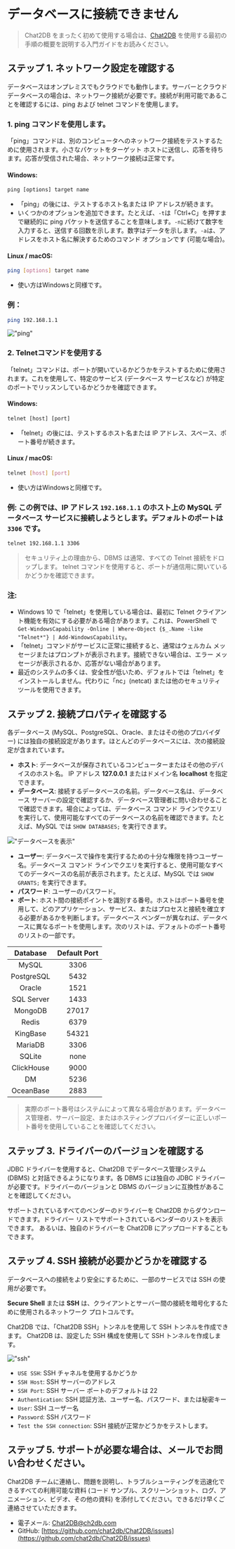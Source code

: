# データベースに接続できません

> Chat2DB をまったく初めて使用する場合は、[Chat2DB](https://docs.chat2db.ai/ja-JP/docs/start-guide/getting-started) を使用する最初の手順の概要を説明する入門ガイドをお読みください。

## ステップ 1. ネットワーク設定を確認する

データベースはオンプレミスでもクラウドでも動作します。サーバーとクラウド データベースの場合は、ネットワーク接続が必要です。接続が利用可能であることを確認するには、ping および telnet コマンドを使用します。

### 1. ping コマンドを使用します。

「ping」コマンドは、別のコンピュータへのネットワーク接続をテストするために使用されます。小さなパケットをターゲット ホストに送信し、応答を待ちます。応答が受信された場合、ネットワーク接続は正常です。

#### Windows:

```cmd
ping [options] target name
```

- 「ping」の後には、テストするホスト名または IP アドレスが続きます。
- いくつかのオプションを追加できます。たとえば、`-t`は「Ctrl+C」を押すまで継続的に ping パケットを送信することを意味します。`-n`に続けて数字を入力すると、送信する回数を示します。数字はデータを示します。`-a`は、アドレスをホスト名に解決するためのコマンド オプションです (可能な場合)。

#### Linux / macOS:

```bash
ping [options] target name
```

- 使い方はWindowsと同様です。

### 例：

```bash
ping 192.168.1.1
```

!["ping"](/image/questions/ping.png)


### 2. Telnetコマンドを使用する

「telnet」コマンドは、ポートが開いているかどうかをテストするために使用されます。これを使用して、特定のサービス (データベース サービスなど) が特定のポートでリッスンしているかどうかを確認できます。

#### Windows:

```cmd
telnet [host] [port]
```

- 「telnet」の後には、テストするホスト名または IP アドレス、スペース、ポート番号が続きます。

#### Linux / macOS:

```bash
telnet [host] [port]
```

- 使い方はWindowsと同様です。

### 例: この例では、IP アドレス `192.168.1.1` のホスト上の MySQL データベース サービスに接続しようとします。デフォルトのポートは `3306` です。

```bash
telnet 192.168.1.1 3306
```

> セキュリティ上の理由から、DBMS は通常、すべての Telnet 接続をドロップします。 telnet コマンドを使用すると、ポートが通信用に開いているかどうかを確認できます。

### 注:
- Windows 10 で「telnet」を使用している場合は、最初に Telnet クライアント機能を有効にする必要がある場合があります。これは、PowerShell で `Get-WindowsCapability -Online | Where-Object {$_.Name -like "Telnet*"} | Add-WindowsCapability`。
- 「telnet」コマンドがサービスに正常に接続すると、通常はウェルカム メッセージまたはプロンプトが表示されます。接続できない場合は、エラー メッセージが表示されるか、応答がない場合があります。
- 最近のシステムの多くは、安全性が低いため、デフォルトでは「telnet」をインストールしません。代わりに「nc」(netcat) または他のセキュリティ ツールを使用できます。

## ステップ 2. 接続プロパティを確認する

各データベース (MySQL、PostgreSQL、Oracle、またはその他のプロバイダー) には独自の接続設定があります。ほとんどのデータベースには、次の接続設定が含まれています。

- **ホスト**: データベースが保存されているコンピューターまたはその他のデバイスのホスト名。 IP アドレス **127.0.0.1** またはドメイン名 **localhost** を指定できます。
- **データベース**: 接続するデータベースの名前。データベース名は、データベース サーバーの設定で確認するか、データベース管理者に問い合わせることで確認できます。場合によっては、データベース コマンド ラインでクエリを実行して、使用可能なすべてのデータベースの名前を確認できます。たとえば、MySQL では `SHOW DATABASES;` を実行できます。

!["データベースを表示"](/image/questions/show.png)

- **ユーザー**: データベースで操作を実行するための十分な権限を持つユーザー名。データベース コマンド ラインでクエリを実行すると、使用可能なすべてのデータベースの名前が表示されます。たとえば、MySQL では `SHOW GRANTS;` を実行できます。
- **パスワード**: ユーザーのパスワード。
- **ポート**: ホスト間の接続ポイントを識別する番号。ホストはポート番号を使用して、どのアプリケーション、サービス、またはプロセスと接続を確立する必要があるかを判断します。データベース ベンダーが異なれば、データベースに異なるポートを使用します。次のリストは、デフォルトのポート番号のリストの一部です。

| Database | Default Port |
|:------------:|:--------:|
| MySQL | 3306 |
| PostgreSQL | 5432 |
| Oracle | 1521 |
| SQL Server | 1433 |
| MongoDB | 27017 |
| Redis | 6379 |
| KingBase | 54321 |
| MariaDB | 3306 |
| SQLite | none |
| ClickHouse | 9000 |
| DM | 5236 |
| OceanBase | 2883 |

> 実際のポート番号はシステムによって異なる場合があります。データベース管理者、サーバー設定、またはホスティングプロバイダーに正しいポート番号を使用していることを確認してください。

## ステップ 3. ドライバーのバージョンを確認する

JDBC ドライバーを使用すると、Chat2DB でデータベース管理システム (DBMS) と対話できるようになります。各 DBMS には独自の JDBC ドライバーが必要です。ドライバーのバージョンと DBMS のバージョンに互換性があることを確認してください。

サポートされているすべてのベンダーのドライバーを Chat2DB からダウンロードできます。ドライバー リストでサポートされているベンダーのリストを表示できます。
あるいは、独自のドライバーを Chat2DB にアップロードすることもできます。

## ステップ 4. SSH 接続が必要かどうかを確認する

データベースへの接続をより安全にするために、一部のサービスでは SSH の使用が必要です。

**Secure Shell** または **SSH** は、クライアントとサーバー間の接続を暗号化するために使用されるネットワーク プロトコルです。

Chat2DB では、「Chat2DB SSH」トンネルを使用して SSH トンネルを作成できます。 Chat2DB は、設定した SSH 構成を使用して SSH トンネルを作成します。

!["ssh"](/image/connection/ssh.png)

- `USE SSH`: SSH チャネルを使用するかどうか
- `SSH Host`: SSH サーバーのアドレス
- `SSH Port`: SSH サーバー ポートのデフォルトは 22
- `Authentication`: SSH 認証方法、ユーザー名、パスワード、または秘密キー
- `User`: SSH ユーザー名
- `Password`: SSH パスワード
- `Test the SSH connection`: SSH 接続が正常かどうかをテストします。

## ステップ 5. サポートが必要な場合は、メールでお問い合わせください。

Chat2DB チームに連絡し、問題を説明し、トラブルシューティングを迅速化できるすべての利用可能な資料 (コード サンプル、スクリーンショット、ログ、アニメーション、ビデオ、その他の資料) を添付してください。できるだけ早くご連絡させていただきます。

- 電子メール: [Chat2DB@ch2db.com](Chat2DB@ch2db.com)
- GitHub: [https://github.com/chat2db/Chat2DB/issues](https://github.com/chat2db/Chat2DB/issues)